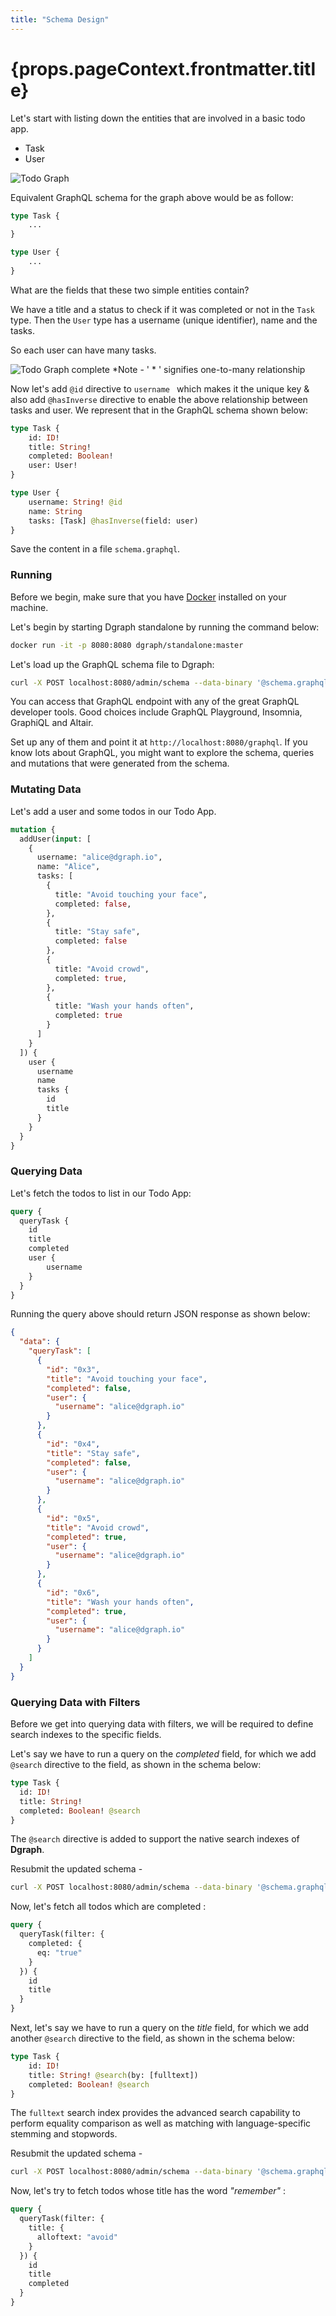 ```yaml
---
title: "Schema Design"
---
```


<h1>{props.pageContext.frontmatter.title}</h1>

Let's start with listing down the entities that are involved in a basic todo app.
- Task
- User

![Todo Graph](../../../images/tutorial/todo/todo-graph.png)

Equivalent GraphQL schema for the graph above would be as follow:

```graphql
type Task {
    ...
}

type User {
    ...
}
```

What are the fields that these two simple entities contain?

We have a title and a status to check if it was completed or not in the `Task` type.
Then the  `User` type has a username (unique identifier), name and the tasks.

So each user can have many tasks.

![Todo Graph complete](../../../images/tutorial/todo/todo-graph-2.png)
*Note - ' \* ' signifies one-to-many relationship

Now let's add  `@id` directive to `username ` which makes it the unique key & also add  `@hasInverse` directive to enable the above relationship between tasks and user. 
We represent that in the GraphQL schema shown below:

```graphql
type Task {
    id: ID!
    title: String!
    completed: Boolean!
    user: User!
}

type User {
    username: String! @id
    name: String
    tasks: [Task] @hasInverse(field: user)
}
```

Save the content in a file `schema.graphql`.

### <a name="Running"></a>Running

Before we begin, make sure that you have [Docker](https://docs.docker.com/install/)
installed on your machine.

Let's begin by starting Dgraph standalone by running the command below:

```bash
docker run -it -p 8080:8080 dgraph/standalone:master
```

Let's load up the GraphQL schema file to Dgraph:

```bash
curl -X POST localhost:8080/admin/schema --data-binary '@schema.graphql'
```

You can access that GraphQL endpoint with any of the great GraphQL developer tools.
Good choices include GraphQL Playground, Insomnia, GraphiQL and Altair.

Set up any of them and point it at `http://localhost:8080/graphql`. If you know lots about GraphQL, you might want to explore the schema, queries and mutations that were generated from the schema.

### <a name="Mutating"></a>Mutating Data

Let's add a user and some todos in our Todo App.

```graphql
mutation {
  addUser(input: [
    {
      username: "alice@dgraph.io",
      name: "Alice",
      tasks: [
        {
          title: "Avoid touching your face",
          completed: false,
        },
        {
          title: "Stay safe",
          completed: false
        },
        {
          title: "Avoid crowd",
          completed: true,
        },
        {
          title: "Wash your hands often",
          completed: true
        }
      ]
    }
  ]) {
    user {
      username
      name
      tasks {
        id
        title
      }
    }
  }
}
```

### <a name="Querying"></a>Querying Data

Let's fetch the todos to list in our Todo App:

```graphql
query {
  queryTask {
    id
    title
    completed
    user {
        username
    }
  }
}
```

Running the query above should return JSON response as shown below:

```json
{
  "data": {
    "queryTask": [
      {
        "id": "0x3",
        "title": "Avoid touching your face",
        "completed": false,
        "user": {
          "username": "alice@dgraph.io"
        }
      },
      {
        "id": "0x4",
        "title": "Stay safe",
        "completed": false,
        "user": {
          "username": "alice@dgraph.io"
        }
      },
      {
        "id": "0x5",
        "title": "Avoid crowd",
        "completed": true,
        "user": {
          "username": "alice@dgraph.io"
        }
      },
      {
        "id": "0x6",
        "title": "Wash your hands often",
        "completed": true,
        "user": {
          "username": "alice@dgraph.io"
        }
      }
    ]
  }
}
```

### <a name="Querying with Filters"></a>Querying Data with Filters

Before we get into querying data with filters, we will be required
to define search indexes to the specific fields.

Let's say we have to run a query on the _completed_ field, for which
we add `@search` directive to the field, as shown in the schema below:

```graphql
type Task {
  id: ID!
  title: String!
  completed: Boolean! @search
}
```

The `@search` directive is added to support the native search indexes of **Dgraph**.

Resubmit the updated schema -
```bash
curl -X POST localhost:8080/admin/schema --data-binary '@schema.graphql'
```

Now, let's fetch all todos which are completed :

```graphql
query {
  queryTask(filter: {
    completed: {
      eq: "true"
    }
  }) {
    id
    title
  }
}
```

Next, let's say we have to run a query on the _title_ field, for which
we add another `@search` directive to the field, as shown in the schema below:

```graphql
type Task {
    id: ID!
    title: String! @search(by: [fulltext])
    completed: Boolean! @search
}
```

The `fulltext` search index provides the advanced search capability to perform equality
comparison as well as matching with language-specific stemming and stopwords.

Resubmit the updated schema -
```bash
curl -X POST localhost:8080/admin/schema --data-binary '@schema.graphql'
```

Now, let's try to fetch todos whose title has the word _"remember"_ :

```graphql
query {
  queryTask(filter: {
    title: {
      alloftext: "avoid"
    }
  }) {
    id
    title
    completed
  }
}
```
